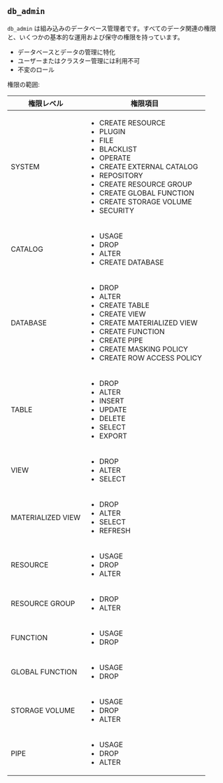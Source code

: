 ## `db_admin`

`db_admin` は組み込みのデータベース管理者です。すべてのデータ関連の権限と、いくつかの基本的な運用および保守の権限を持っています。

- データベースとデータの管理に特化
- ユーザーまたはクラスター管理には利用不可
- 不変のロール

権限の範囲:

| 権限レベル        | 権限項目 |
| ----------------- | --------- |
| SYSTEM            | <ul><li>CREATE RESOURCE</li><li>PLUGIN</li><li>FILE</li><li>BLACKLIST</li><li>OPERATE</li><li>CREATE EXTERNAL CATALOG</li><li>REPOSITORY</li><li>CREATE RESOURCE GROUP</li><li>CREATE GLOBAL FUNCTION</li><li>CREATE STORAGE VOLUME</li><li>SECURITY</li></ul> |
| CATALOG           | <ul><li>USAGE</li><li>DROP</li><li>ALTER</li><li>CREATE DATABASE</li></ul> |
| DATABASE          | <ul><li>DROP</li><li>ALTER</li><li>CREATE TABLE</li><li>CREATE VIEW</li><li>CREATE MATERIALIZED VIEW</li><li>CREATE FUNCTION</li><li>CREATE PIPE</li><li>CREATE MASKING POLICY</li><li>CREATE ROW ACCESS POLICY</li></ul> |
| TABLE             | <ul><li>DROP</li><li>ALTER</li><li>INSERT</li><li>UPDATE</li><li>DELETE</li><li>SELECT</li><li>EXPORT</li></ul> |
| VIEW              | <ul><li>DROP</li><li>ALTER</li><li>SELECT</li></ul> |
| MATERIALIZED VIEW | <ul><li>DROP</li><li>ALTER</li><li>SELECT</li><li>REFRESH</li></ul> |
| RESOURCE          | <ul><li>USAGE</li><li>DROP</li><li>ALTER</li></ul> |
| RESOURCE GROUP    | <ul><li>DROP</li><li>ALTER</li></ul> |
| FUNCTION          | <ul><li>USAGE</li><li>DROP</li></ul> |
| GLOBAL FUNCTION   | <ul><li>USAGE</li><li>DROP</li></ul> |
| STORAGE VOLUME    | <ul><li>USAGE</li><li>DROP</li><li>ALTER</li></ul> |
| PIPE              | <ul><li>USAGE</li><li>DROP</li><li>ALTER</li></ul> |
